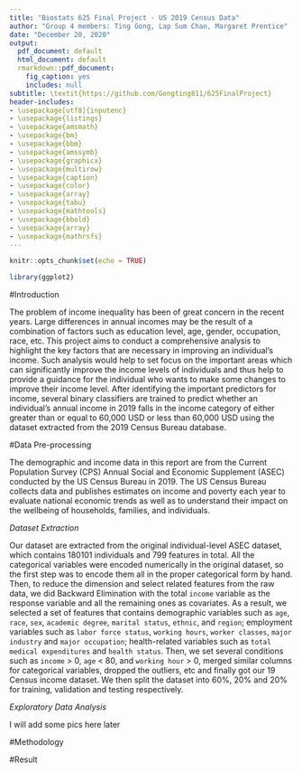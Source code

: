 ```yaml
---
title: "Biostats 625 Final Project - US 2019 Census Data"
author: "Group 4 members: Ting Gong, Lap Sum Chan, Margaret Prentice"
date: "December 20, 2020"
output:
  pdf_document: default
  html_document: default
  rmarkdown::pdf_document:
    fig_caption: yes
    includes: null
subtitle: \textit{https://github.com/Gongting811/625FinalProject}
header-includes:
- \usepackage[utf8]{inputenc}
- \usepackage{listings}
- \usepackage{amsmath}
- \usepackage{bm}
- \usepackage{bbm}
- \usepackage{amssymb}
- \usepackage{graphicx}
- \usepackage{multirow}
- \usepackage{caption}
- \usepackage{color}
- \usepackage{array}
- \usepackage{tabu}
- \usepackage{mathtools}
- \usepackage{bbold}
- \usepackage{array}
- \usepackage{mathrsfs}
---
```



```r
knitr::opts_chunk$set(echo = TRUE)
```

```r
library(ggplot2)
```

#Introduction

The problem of income inequality has been of great concern in the recent years. Large differences in annual incomes may be the result of a combination of factors such as education level, age, gender, occupation, race, etc. This project aims to conduct a comprehensive analysis to highlight the key factors that are necessary in improving an individual's income. Such analysis would help to set focus on the important areas which can significantly improve the income levels of individuals and thus help to provide a guidance for the individual who wants to make some changes to improve their income level. After identifying the important predictors for income, several binary classifiers are trained to predict whether an individual's annual income in 2019 falls in the income category of either greater than or equal to 60,000 USD or less than 60,000 USD using the dataset extracted from the 2019 Census Bureau database.

#Data Pre-processing

The demographic and income data in this report are from the Current Population Survey (CPS) Annual Social and Economic Supplement (ASEC) conducted by the US Census Bureau in 2019. The US Census Bureau collects data and publishes estimates on income and poverty each year to evaluate national economic trends as well as to understand their impact on the wellbeing of households, families, and individuals. 

*Dataset Extraction*

Our dataset are extracted from the original individual-level ASEC dataset, which contains 180101 individuals and 799 features in total. All the categorical variables were encoded numerically in the original dataset, so the first step was to encode them all in the proper categorical form by hand. Then, to reduce the dimension and select related features from the raw data, we did Backward Elimination with the total `income` variable as the response variable and all the remaining ones as covariates. As a result, we selected a set of features that contains demographic variables such as `age`, `race`, `sex`, `academic degree`, `marital status`, `ethnic`, and `region`; employment variables such as `labor force status`, `working hours`, `worker classes`, `major industry` and `major occupation`; health-related variables such as `total medical expenditures` and `health status`. Then, we set several conditions such as `income` > 0, `age` < 80, and `working hour` > 0, merged similar columns for categorical variables, dropped the outliers, etc and finally got our 19 Census income dataset. We then split the dataset into 60%, 20% and 20% for training, validation and testing respectively.


*Exploratory Data Analysis*

I will add some pics here later



#Methodology




#Result








